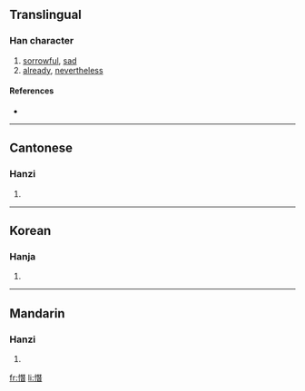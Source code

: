 ==Translingual==

===Han character===
{{Han char|rn=61|rad=心|as=12|sn=15|four=9106<sub>1</sub>|canj=心一山日 (PMUA)}}

# [[sorrowful]], [[sad]]
# [[already]], [[nevertheless]]

====References====
* {{Han ref|kx=0404.020|dkj=11261|dj=0744.100|hdz=42353.140|uh=61AF|ud=25007|bh=E5A3|bd=58787}}

----

==Cantonese==

===Hanzi===
{{yue-hanzi|jyut=|y=chaam2}}

# {{defn|Cantonese}}

----

==Korean==

===Hanja===
{{ko-hanja|hangeul=참|eumhun=|rv=cham|mr=ch'am|y=cham}}

# {{defn|Korean}}

----

==Mandarin==

===Hanzi===
{{cmn-hanzi|pin=[[cǎn]] ([[can3]])|wg=ts'an<sup>3</sup>}}

# {{defn|Mandarin}}

[[fr:憯]]
[[li:憯]]